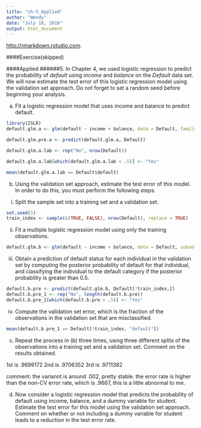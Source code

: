 ```yaml
---
title: "ch-5_Applied"
author: "Wendy"
date: "July 18, 2016"
output: html_document
---
```


 <http://rmarkdown.rstudio.com>.

####Exercise(skipped)

####Applied
######5. In Chapter 4, we used logistic regression to predict the probability of *default* using *income* and *balance* on the *Default* data set. We will now estimate the test error of this logistic regression model using the validation set approach. Do not forget to set a random seed before beginning your analysis.

(a) Fit a logistic regression model that uses income and balance to predict default.
```r
library(ISLR)
default.glm.a <- glm(default ~ income + balance, data = Default, family = "binomial")

default.glm.pre.a <- predict(default.glm.a, Default)

default.glm.a.lab <- rep("No", nrow(Default))

default.glm.a.lab[which(default.glm.a.lab < .5)] <- "Yes"

mean(default.glm.a.lab == Default$default)
```


(b) Using the validation set approach, estimate the test error of this model. In order to do this, you must perform the following steps:

i. Split the sample set into a training set and a validation set.
```r
set.seed(1)
train_index <- sample(c(TRUE, FALSE), nrow(Default), replace = TRUE)
```

ii. Fit a multiple logistic regression model using only the training observations.
```r
default.glm.b <- glm(default ~ income + balance, data = Default, subset = train_index, family = "binomial")
```

iii. Obtain a prediction of default status for each individual in the validation set by computing the posterior probability of default for that individual, and classifying the individual to the default category if the posterior probability is greater than 0.5.

```r
default.b.pre <- predict(default.glm.b, Default[!train_index,])
default.b.pre_1 <- rep("No", length(default.b.pre))
default.b.pre_1[which(default.b.pre > .5)] <- "Yes"
```


iv. Compute the validation set error, which is the fraction of the observations in the validation set that are misclassified.
```r
mean(default.b.pre_1 == Default[!train_index, "default"])
```

(c) Repeat the process in (b) three times, using three different splits of the observations into a training set and a validation set. Comment on the results obtained.

1st is .9699172
2nd is .9706352
3rd is .9711382

comment: the variannt is around .002, pretty stable. the error rate is higher than the non-CV error rate, which is .9667, this is a little abnormal to me. 

(d) Now consider a logistic regression model that predicts the probability of default using income, balance, and a dummy variable for student. Estimate the test error for this model using the validation set approach. Comment on whether or not including a dummy variable for student leads to a reduction in the test error rate.